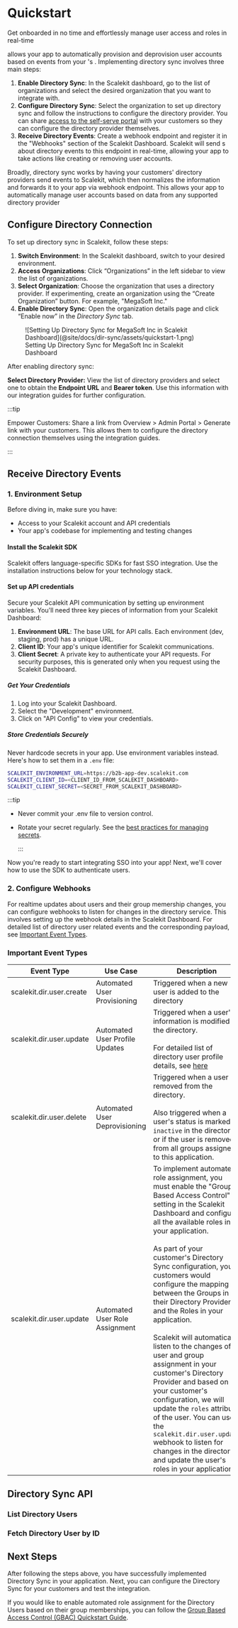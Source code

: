 
# Quickstart

<Subtitle>Get onboarded in no time and effortlessly manage user access and roles in real-time</Subtitle>

<TermTip jargon="Directory Sync" /> allows your app to automatically provision and deprovision user accounts based on events
from your <TermTip jargon="Customer" />
's <TermTip jargon="Directory Provider" />. Implementing directory sync involves three main steps:

1. **Enable Directory Sync**: In the Scalekit dashboard, go to the list of organizations and select the desired
   organization that you want to integrate with.
2. **Configure Directory Sync**: Select the organization to set up directory sync and follow the instructions to
   configure the directory provider. You can share [access to the self-serve portal](/dir-sync/admin-portal) with your
   customers so they can configure the directory provider themselves.
3. **Receive Directory Events**: Create a webhook endpoint and register it in the "Webhooks" section of the Scalekit
   Dashboard. Scalekit will send <TermTip jargon="normalized payload" />s about directory events to this endpoint in
   real-time, allowing your app to take actions like creating or removing user accounts.

Broadly, directory sync works by having your customers' directory providers send events to Scalekit, which then
normalizes the information and forwards it to your app via webhook endpoint. This allows your app to automatically
manage user accounts based on data from any supported directory provider

## Configure Directory Connection

To set up directory sync in Scalekit, follow these steps:

1. **Switch Environment**: In the Scalekit dashboard, switch to your desired environment.
2. **Access Organizations**: Click “Organizations” in the left sidebar to view the list of organizations.
3. **Select Organization**: Choose the organization that uses a directory provider. If experimenting, create an
   organization using the “Create Organization” button. For example, "MegaSoft Inc."
4. **Enable Directory Sync**: Open the organization details page and click “Enable now” in the *Directory Sync* tab.

<figure>
  ![Setting Up Directory Sync for MegaSoft Inc in Scalekit Dashboard](@site/docs/dir-sync/assets/quickstart-1.png)
  <figcaption>Setting Up Directory Sync for MegaSoft Inc in Scalekit Dashboard</figcaption>
</figure>

After enabling directory sync:

**Select Directory Provider:** View the list of directory providers and select one to obtain the **Endpoint URL** and
**Bearer token**. Use this information with our integration guides for further configuration.

:::tip

Empower Customers: Share a link from Overview > Admin Portal > Generate link with your customers. This allows them to
configure the directory connection themselves using the integration guides.

:::

## Receive Directory Events

### 1. Environment Setup

Before diving in, make sure you have:

- Access to your Scalekit account and API credentials
- Your app's codebase for implementing and testing changes

#### Install the Scalekit SDK

Scalekit offers language-specific SDKs for fast SSO integration. Use the installation instructions below for your
technology stack.

<InstallSDK />

#### Set up API credentials

Secure your Scalekit API communication by setting up environment variables. You'll need three key pieces of information
from your Scalekit Dashboard:

1. **Environment URL**: The base URL for API calls. Each environment (dev, staging, prod) has a unique URL.
2. **Client ID**: Your app's unique identifier for Scalekit communications.
3. **Client Secret**: A private key to authenticate your API requests. For security purposes, this is generated only
   when you request using the Scalekit Dashboard.

##### Get Your Credentials

1. Log into your Scalekit Dashboard.
2. Select the "Development" environment.
3. Click on "API Config" to view your credentials.

##### Store Credentials Securely

Never hardcode secrets in your app. Use environment variables instead. Here's how to set them in a `.env` file:

<CodeWithHeader title=".env">

```sh
SCALEKIT_ENVIRONMENT_URL=https://b2b-app-dev.scalekit.com
SCALEKIT_CLIENT_ID=<CLIENT_ID_FROM_SCALEKIT_DASHBOARD>
SCALEKIT_CLIENT_SECRET=<SECRET_FROM_SCALEKIT_DASHBOARD>
```

</CodeWithHeader>

:::tip

- Never commit your <SimpleCode>.env</SimpleCode> file to version control.
- Rotate your <SimpleCode>secret </SimpleCode>regularly. See the
  [best practices for managing secrets](/sso/guides/key-concepts/manage-client-secrets).

  :::

Now you're ready to start integrating SSO into your app! Next, we'll cover how to use the SDK to authenticate users.

### 2. Configure Webhooks

For realtime updates about users and their group memership changes, you can configure webhooks to listen for changes in
the directory service. This involves setting up the webhook details in the Scalekit Dashboard. For detailed list of
directory user related events and the corresponding payload, see [Important Event Types](#important-event-types).

### Important Event Types

| Event Type                                        | Use Case                       | Description                                                                                                                                                                                                                                                                                                                                                                                                                                                                                                                                                                                                                                                                                                                                                      |
| ------------------------------------------------- | ------------------------------ | ---------------------------------------------------------------------------------------------------------------------------------------------------------------------------------------------------------------------------------------------------------------------------------------------------------------------------------------------------------------------------------------------------------------------------------------------------------------------------------------------------------------------------------------------------------------------------------------------------------------------------------------------------------------------------------------------------------------------------------------------------------------- |
| <SimpleCode>scalekit.dir.user.create</SimpleCode> | Automated User Provisioning    | Triggered when a new user is added to the directory                                                                                                                                                                                                                                                                                                                                                                                                                                                                                                                                                                                                                                                                                                              |
| <SimpleCode>scalekit.dir.user.update</SimpleCode> | Automated User Profile Updates | Triggered when a user's information is modified in the directory. <br /><br />For detailed list of directory user profile details, see [here](/dir-sync/events)                                                                                                                                                                                                                                                                                                                                                                                                                                                                                                                                                                                                  |
| <SimpleCode>scalekit.dir.user.delete</SimpleCode> | Automated User Deprovisioning  | Triggered when a user is removed from the directory. <br/><br />Also triggered when a user's status is marked as `inactive` in the directory or if the user is removed from all groups assigned to this application.                                                                                                                                                                                                                                                                                                                                                                                                                                                                                                                                             |
| <SimpleCode>scalekit.dir.user.update</SimpleCode> | Automated User Role Assignment | To implement automated role assignment, you must enable the "Group Based Access Control" setting in the Scalekit Dashboard and configure all the available roles in your application. <br /><br />As part of your customer's Directory Sync configuration, your customers would configure the mapping between the Groups in their Directory Provider and the Roles in your application. <br /><br />Scalekit will automatically listen to the changes of user and group assignment in your customer's Directory Provider and based on your customer's configuration, we will update the `roles` attribute of the user. You can use the `scalekit.dir.user.update` webhook to listen for changes in the directory and update the user's roles in your application |

## Directory Sync API

### List Directory Users

### Fetch Directory User by ID

## Next Steps

After following the steps above, you have successfully implemented Directory Sync in your application. Next, you can
configure the Directory Sync for your customers and test the integration.

If you would like to enable automated role assignment for the Directory Users based on their group memberships, you can
follow the [Group Based Access Control (GBAC) Quickstart Guide](/dir-sync/gbac).
